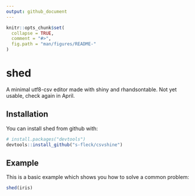 ```yaml
---
output: github_document
---
```


<!-- README.md is generated from README.Rmd. Please edit that file -->

```r
knitr::opts_chunk$set(
  collapse = TRUE,
  comment = "#>",
  fig.path = "man/figures/README-"
)
```
# shed

A minimal utf8-csv editor made with shiny and rhandsontable. 
Not yet usable, check again in April.

## Installation

You can install shed from github with:

```r
# install.packages("devtools")
devtools::install_github("s-fleck/csvshine")
```

## Example

This is a basic example which shows you how to solve a common problem:

```r
shed(iris)
```
